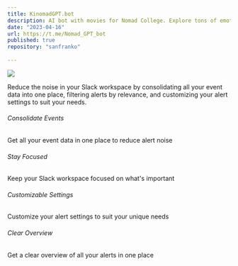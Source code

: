 ```yaml
---
title: KinomadGPT.bot
description: AI bot with movies for Nomad College. Explore tons of emotions with **NomadGPT**, run by AI and filled with movie charm.
date: "2023-04-16"
url: https://t.me/Nomad_GPT_bot
published: true
repository: "sanfranko"
  
---
```



 [![](https://i.imgur.com/zRdtcJV.jpeg)](https://t.me/Nomad_GPT_bot) 

Reduce the noise in your Slack workspace by consolidating all your event data into one place, filtering alerts by relevance, and customizing your alert settings to suit your needs.

###### Consolidate Events
Get all your event data in one place to reduce alert noise

###### Stay Focused
Keep your Slack workspace focused on what's important

###### Customizable Settings
Customize your alert settings to suit your unique needs

###### Clear Overview
Get a clear overview of all your alerts in one place
